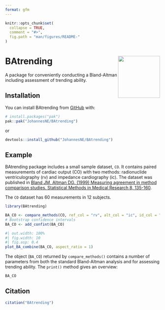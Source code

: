 ```yaml
---
format: gfm
---
```


<!-- README.md is generated from README.Rmd. Please edit that file -->

```r
knitr::opts_chunk$set(
  collapse = TRUE,
  comment = "#>",
  fig.path = "man/figures/README-"
)
```

# BAtrending <img src="man/figures/logo.png" align="right" height="136" alt="" />

<!-- badges: start -->
<!-- badges: end -->

A package for conveniently conducting a Bland-Altman including assessment of trending ability.

## Installation

You can install BAtrending from [GitHub](https://github.com/) with:

``` r
# install.packages("pak")
pak::pak("JohannesNE/BAtrending")
```

or 

``` r
devtools::install_github("JohannesNE/BAtrending")
```

## Example

BAtrending package includes a small sample dataset, `CO`. It contains paired measurements of cardiac output (CO) with two methods: radionuclide ventriculography (rv) and impedance cardiography (ic). The dataset was published in [Bland JM, Altman DG. (1999) Measuring agreement in method comparison studies. Statistical Methods in Medical Research 8, 135-160](https://doi.org/10.1177/096228029900800204).

The `CO` dataset has 60 measurements in 12 subjects.

```r
library(BAtrending)

BA_CO <- compare_methods(CO, ref_col = "rv", alt_col = "ic", id_col = "sub")
# Bootstrap confidence intervals
BA_CO <- add_confint(BA_CO)
```

```r
#| out.width: 100%
#| fig.width: 10
#| fig.asp: 0.4
plot_BA_combine(BA_CO, aspect_ratio = 1)
```

The object (`BA_CO`) returned by `compare_methods()` contains a number of parameters from both the standard Bland-Altman analysis and for assessing trending ability. The `print()` method gives an overview: 

```r
BA_CO
```

## Citation

```r
citation("BAtrending")
```

